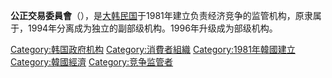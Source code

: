{{Infobox Government agency
|agency_name  = 公正交易委員會
|nativename   = {{lang|ko|공정거래위원회}}{{ko}}
|nativename_r = Korea Fair Trade Commission{{en}}
|logo         = Emblem of the Korea Fair Trade Commission (South Korea) (Korean).svg
|logo_width   = 200px
|image        = Korea Fair Trade Commission(South Korea).JPG
|formed       = 1981年4月1日 
|jurisdiction = {{ROK}}
|headquarters = {{KOR}}[[世宗特別自治市|世宗特別自治市]]Dasom3路95號 {{tsl|kr|정부세종청사|政府世宗大廈}}
|chief1       = 趙成旭
|chief1_title = 委員長
|website      = https://www.ftc.go.kr/ 
}}
{{Infobox Korean name
|title=公正交易委員會
|hangul=공정거래위원회
|hanja=公正去來委員會
|rr=Gongjeong Georae Wiwonhoe
|mr=Kongjŏng Kŏrae Wiwŏnhoe
}}
'''公正交易委員會'''（{{kor|공정거래위원회|公正去來委員會|Gongjeong Georae Wiwonhoe|f=y|名=南}}），是[[大韩民国|大韩民国]]于1981年建立负责经济竞争的监管机构，原隶属于{{le|經濟企劃院|대한민국 경제기획원}}，1994年分离成为独立的副部级机构。1996年升级成为部级机构。

{{韩国中央行政机关}}

[[Category:韩国政府机构|Category:韩国政府机构]]
[[Category:消費者組織|Category:消費者組織]]
[[Category:1981年韓國建立|Category:1981年韓國建立]]
[[Category:韓國經濟|Category:韓國經濟]]
[[Category:竞争监管者|Category:竞争监管者]]